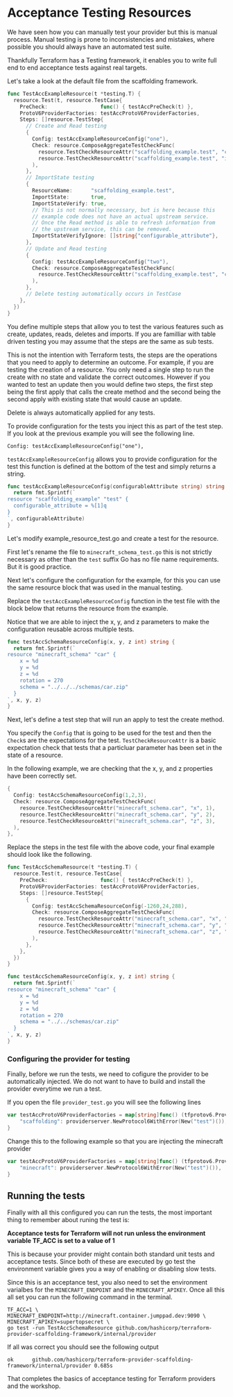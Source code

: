 # Acceptance Testing Resources

We have seen how you can manually test your provider but this is manual process. 
Manual testing is prone to inconsistencies and mistakes, where possible you should
always have an automated test suite.

Thankfully Terraform has a Testing framework, it enables you to write full end
to end acceptance tests against real targets.

Let's take a look at the default file from the scaffolding framework.

```go
func TestAccExampleResource(t *testing.T) {
  resource.Test(t, resource.TestCase{
    PreCheck:                 func() { testAccPreCheck(t) },
    ProtoV6ProviderFactories: testAccProtoV6ProviderFactories,
    Steps: []resource.TestStep{
      // Create and Read testing
      {
        Config: testAccExampleResourceConfig("one"),
        Check: resource.ComposeAggregateTestCheckFunc(
          resource.TestCheckResourceAttr("scaffolding_example.test", "configurable_attribute", "one"),
          resource.TestCheckResourceAttr("scaffolding_example.test", "id", "example-id"),
        ),
      },
      // ImportState testing
      {
        ResourceName:      "scaffolding_example.test",
        ImportState:       true,
        ImportStateVerify: true,
        // This is not normally necessary, but is here because this
        // example code does not have an actual upstream service.
        // Once the Read method is able to refresh information from
        // the upstream service, this can be removed.
        ImportStateVerifyIgnore: []string{"configurable_attribute"},
      },
      // Update and Read testing
      {
        Config: testAccExampleResourceConfig("two"),
        Check: resource.ComposeAggregateTestCheckFunc(
          resource.TestCheckResourceAttr("scaffolding_example.test", "configurable_attribute", "two"),
        ),
      },
      // Delete testing automatically occurs in TestCase
    },
  })
}
```

You define multiple steps that allow you to test the various features such as
create, updates, reads, deletes and imports. If you are familliar with table
driven testing you may assume that the steps are the same as sub tests.

This is not the intention with Terraform tests, the steps are the operations that you
need to apply to determine an outcome. For example, if you are testing the creation
of a resource. You only need a single step to run the create with no state and 
validate the correct outcomes.  However if you wanted to test an update then you would
define two steps, the first step being the first apply that calls the create method
and the second being the second apply with existing state that would cause an update.

Delete is always automatically applied for any tests.

To provide configuration for the tests you inject this as part of the test
step.  If you look at the previous example you will see the following line. 

```
Config: testAccExampleResourceConfig("one"),
```

`testAccExampleResourceConfig` allows you to provide configuration for the test
this function is defined at the bottom of the test and simply returns a string.

```go
func testAccExampleResourceConfig(configurableAttribute string) string {
  return fmt.Sprintf(`
resource "scaffolding_example" "test" {
  configurable_attribute = %[1]q
}
`, configurableAttribute)
}
```

Let's modify example_resource_test.go and create a test for the resource.

First let's rename the file to `minecraft_schema_test.go` this is not strictly
necessary as other than the `test` suffix Go has no file name requirements. But
it is good practice.

Next let's configure the configuration for the example, for this you can use
the same resource block that was used in the manual testing.

Replace the `testAccExampleResourceConfig` function in the test file with the block
below that returns the resource from the example.

Notice that we are able to inject the x, y, and z parameters to make the configuration
reusable across multiple tests.

```go
func testAccSchemaResourceConfig(x, y, z int) string {
  return fmt.Sprintf(`
resource "minecraft_schema" "car" {
    x = %d
    y = %d
    z = %d
    rotation = 270
    schema = "../../../schemas/car.zip"
  }
`, x, y, z)
}
```

Next, let's define a test step that will run an apply to test the create method.

You specify the `Config` that is going to be used for the test and then the `Check`s
are the expectations for the test. `TestCheckResourceAttr` is a basic expectation
check that tests that a particluar parameter has been set in the state of a resource.

In the following example, we are checking that the x, y, and z properties have
been correctly set.

```go
{
  Config: testAccSchemaResourceConfig(1,2,3),
  Check: resource.ComposeAggregateTestCheckFunc(
    resource.TestCheckResourceAttr("minecraft_schema.car", "x", 1),
    resource.TestCheckResourceAttr("minecraft_schema.car", "y", 2),
    resource.TestCheckResourceAttr("minecraft_schema.car", "z", 3),
  ),
},
```

Replace the steps in the test file with the above code, your final example should look
like the following. 

```go
func TestAccSchemaResource(t *testing.T) {
  resource.Test(t, resource.TestCase{
    PreCheck:                 func() { testAccPreCheck(t) },
    ProtoV6ProviderFactories: testAccProtoV6ProviderFactories,
    Steps: []resource.TestStep{
      {
        Config: testAccSchemaResourceConfig(-1260,24,288),
        Check: resource.ComposeAggregateTestCheckFunc(
          resource.TestCheckResourceAttr("minecraft_schema.car", "x", "-1260"),
          resource.TestCheckResourceAttr("minecraft_schema.car", "y", "24"),
          resource.TestCheckResourceAttr("minecraft_schema.car", "z", "288"),
        ),
      },
    },
  })
}

func testAccSchemaResourceConfig(x, y, z int) string {
  return fmt.Sprintf(`
resource "minecraft_schema" "car" {
    x = %d
    y = %d
    z = %d
    rotation = 270
    schema = "../../schemas/car.zip"
  }
`, x, y, z)
}
```

### Configuring the provider for testing

Finally, before we run the tests, we need to cofigure the provider to be
automatically injected. We do not want to have to build and install the provider
everytime we run a test.

If you open the file `provider_test.go` you will see the following lines

```go
var testAccProtoV6ProviderFactories = map[string]func() (tfprotov6.ProviderServer, error){
	"scaffolding": providerserver.NewProtocol6WithError(New("test")()),
}
```

Change this to the following example so that you are injecting the minecraft provider

```go
var testAccProtoV6ProviderFactories = map[string]func() (tfprotov6.ProviderServer, error){
	"minecraft": providerserver.NewProtocol6WithError(New("test")()),
}
```

## Running the tests

Finally with all this configured you can run the tests, the most important thing
to remember about runing the test is:

**Acceptance tests for Terraform will not run unless the environment variable
TF_ACC is set to a value of 1**

This is because your provider might contain both standard unit tests and acceptance tests.
Since both of these are executed by go test the environment variable gives you a way
of enabling or disabling slow tests.

Since this is an acceptance test, you also need to set the environment varialbes for
the `MINECRAFT_ENDPOINT` and the `MINECRAFT_APIKEY`. Once all this all set you can run
the following command in the terminal.

```shell
TF_ACC=1 \
MINECRAFT_ENDPOINT=http://minecraft.container.jumppad.dev:9090 \
MINECRAFT_APIKEY=supertopsecret \
go test -run TestAccSchemaResource github.com/hashicorp/terraform-provider-scaffolding-framework/internal/provider
```

If all was correct you should see the following output

```shell
ok      github.com/hashicorp/terraform-provider-scaffolding-framework/internal/provider 0.685s
```

That completes the basics of acceptance testing for Terraform providers and the
workshop.
